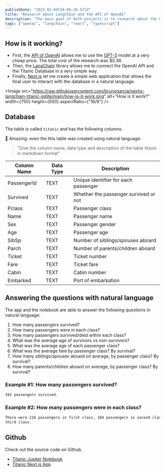 ```yaml
---
publishDate: "2023-02-04T16:06:36.571Z"
title: "Research about LangChain and the API of OpenAI"
description: "The main goal of both projects is to research about the LangChain library and the API of OpenAI using the Titanic SQLite database."
tags: ["openai", "langchain", "react", "typescript"]
---
```



## How is it working?

- First, the [API of OpenAI](https://openai.com/blog/openai-api) allows me to use the [GPT-3](https://openai.com/blog/gpt-3-apps/) model at a very cheap price.
  The total cost of the research was $0.36.
- Then, the [LangChain](https://python.langchain.com/) library allows me to connect the OpenAI API and the Titanic Database in a very simple way.
- Finally, [Next.js](https://nextjs.org/) let me create a simple web application that allows the final user to interact with the database in a natural language.

<Image
	src="https://raw.githubusercontent.com/brunogarcia/nextjs-langchain-titanic-sqlite/main/how-is-it-work.png"
	alt="How is it work?"
	width={750}
	height={500}
	aspectRatio={"16/9"}
/>

## Database

The table is called `titanic` and has the following columns.

🥳 Amazing: even the this table was created using natural language:

> "Give the column name, data type and description of the table titanic in markdown format"

| Column Name | Data Type | Description                           |
| ----------- | --------- | ------------------------------------- |
| PassengerId | TEXT      | Unique identifier for each passenger  |
| Survived    | TEXT      | Whether the passenger survived or not |
| Pclass      | TEXT      | Passenger class                       |
| Name        | TEXT      | Passenger name                        |
| Sex         | TEXT      | Passenger gender                      |
| Age         | TEXT      | Passenger age                         |
| SibSp       | TEXT      | Number of siblings/spouses aboard     |
| Parch       | TEXT      | Number of parents/children aboard     |
| Ticket      | TEXT      | Ticket number                         |
| Fare        | TEXT      | Ticket fare                           |
| Cabin       | TEXT      | Cabin number                          |
| Embarked    | TEXT      | Port of embarkation                   |

## Answering the questions with natural language

The app and the notebook are able to answer the following questions in natural language:

1. How many passengers survived?
2. How many passengers were in each class?
3. How many passengers survived/died within each class?
4. What was the average age of survivors vs non-survivors?
5. What was the average age of each passenger class?
6. What was the average fare by passenger class? By survival?
7. How many siblings/spouses aboard on average, by passenger class? By survival?
8. How many parents/children aboard on average, by passenger class? By survival?

### Example #1: How many passengers survived?

```html
342 passengers survived.
```

### Example #2: How many passengers were in each class?

```html
There were 216 passengers in first class, 184 passengers in second class, and 491 passengers in
third class.
```

## Github

Check out the source code on Github.

- [Titanic Jupiter Notebook](https://github.com/brunogarcia/langchain-titanic-sqlite)
- [Titanic Next.js App](https://github.com/brunogarcia/nextjs-langchain-titanic-sqlite)
